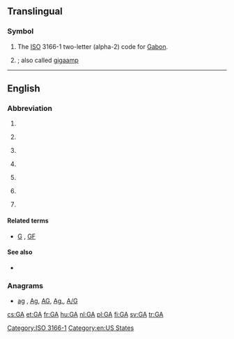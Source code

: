 {{also|Appendix:Variations of "ga"}}
==Translingual==
{{wikipedia}}
===Symbol===
{{head|mul|symbol}}
# The [[ISO]] 3166-1 two-letter (alpha-2) code for [[Gabon]].
# {{SI-unit-abb|giga|ampere|[[electrical current]]}} ; also called [[gigaamp]]

[[Category:ISO 3166-1]]
----

==English==

===Abbreviation===
{{en-abbreviation}}

# {{abbreviation of|general availability}}
# {{aviation|general}} {{abbreviation of|general aviation}}
# {{linguistics}} {{abbreviation of|General American}}
# {{netball}} {{abbreviation of|goal attack}}
# {{politics|US}} {{abbreviation of|Georgia}} {{gloss|This is a state of the [[United States of America]].}}
# {{software}} {{abbreviation of|genetic algorithm}} {{gloss|This is a search [[heuristic]] used in computer science.}}
# {{sports}} {{abbreviation of|goals against}} {{gloss|It is used in sports statistic.}}

====Related terms====
* {{sense|sports}} [[G]] , [[GF]]

====See also====
* {{pedia|Genetic algorithm}}

===Anagrams===
* [[ag#English|ag]] , [[Ag#English|Ag]], [[AG#English|AG]], [[Ag.#English|Ag.]], [[A/G#English|A/G]]

[[Category:en:US States]]

[[cs:GA]]
[[et:GA]]
[[fr:GA]]
[[hu:GA]]
[[nl:GA]]
[[pl:GA]]
[[fi:GA]]
[[sv:GA]]
[[tr:GA]]
